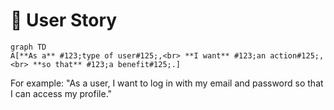 # 📖 User Story

```mermaid
graph TD
A[**As a** #123;type of user#125;,<br> **I want** #123;an action#125;,<br> **so that** #123;a benefit#125;.]

```


For example: "As a user, I want to log in with my email and password so that I can access my profile."